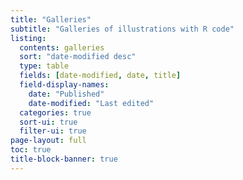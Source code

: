 ```yaml
---
title: "Galleries"
subtitle: "Galleries of illustrations with R code"
listing:
  contents: galleries
  sort: "date-modified desc"
  type: table
  fields: [date-modified, date, title]
  field-display-names:
    date: "Published"
    date-modified: "Last edited"  
  categories: true
  sort-ui: true
  filter-ui: true
page-layout: full
toc: true
title-block-banner: true
---
```

